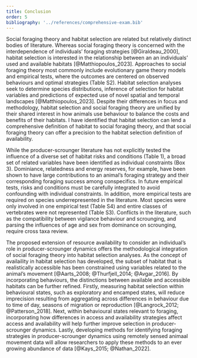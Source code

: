 ```yaml
---
title: Conclusion
order: 5
bibliography: '../references/comprehensive-exam.bib'
---
```




Social foraging theory and habitat selection are related but relatively distinct bodies of literature. Whereas social foraging theory is concerned with the interdependence of individuals' foraging strategies [@Giraldeau_2000], habitat selection is interested in the relationship between an an individuals' used and available habitats [@Matthiopoulos_2023]. Approaches to social foraging theory most commonly include evolutionary game theory models and empirical tests, where the outcomes are centered on observed behaviours and optimal strategies (Table S2). Habitat selection analyses seek to determine species distributions, inference of selection for habitat variables and predictions of expected use of novel spatial and temporal landscapes [@Matthiopoulos_2023]. Despite their differences in focus and methodology, habitat selection and social foraging theory are unified by their shared interest in how animals use behaviour to balance the costs and benefits of their habitats.  I have identified that habitat selection can lend a comprehensive definition of habitat to social foraging theory, and that social foraging theory can offer a precision to the habitat selection definition of availability. 

While the producer-scrounger literature has not explicitly tested the influence of a diverse set of habitat risks and conditions (Table 1), a broad set of related variables have been identified as individual constraints (Box 3). Dominiance, relatedness and energy reserves, for example, have been shown to have large contributions to an animal's foraging strategy and their corresponding foraging success among conspecifics. In future empirical tests, risks and conditions must be carefully integrated to avoid confounding with individual constraints. In addition, more empirical tests are required on species underrepresented in the literature. Most species were only involved in one empirical test (Table S4) and entire classes of vertebrates were not represented (Table S3). Conflicts in the literature, such as the compatibility between vigilance behaviour and scrounging, and parsing the influences of age and sex from dominance on scrounging, require cross taxa review. 

The proposed extension of resource availability to consider an individual's role in producer-scrounger dynamics offers the methodological integration of social foraging theory into habitat selection analyses. As the concept of availaility in habitat selection has developed, the subset of habitat that is realistically accessible has been constrained using variables related to the animal's movement [@Aarts_2008; @Thurfjell_2014; @Avgar_2016]. By incorporating behaviours, the distinctions between available and accessible habitats can be further refined. Firstly, measuring habitat selection within behavioural states, such as exploratory and encamped states, will reduce imprecision resulting from aggregating across differences in behaviour due to time of day, seasons of migration or reproduction [@Langrock_2012; @Patterson_2018]. Next, within behavioural states relevant to foraging, incorporating how differences in access and availability  strategies affect access and availability will help further improve selection in producer-scrounger dynamics. Lastly, developing methods for identifying foraging strategies in producer-scrounger dynamics using remotely sensed animaal movement data will allow researchers to apply these methods to an ever growing abundance of data [@Kays_2015; @Nathan_2022]. 
